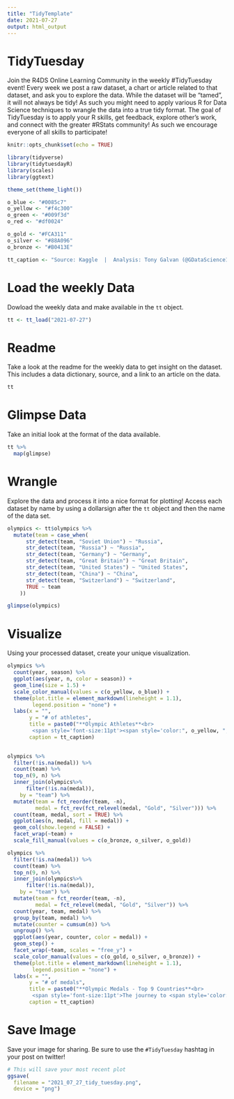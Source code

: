```yaml
---
title: "TidyTemplate"
date: 2021-07-27
output: html_output
---
```


# TidyTuesday

Join the R4DS Online Learning Community in the weekly #TidyTuesday event!
Every week we post a raw dataset, a chart or article related to that dataset, and ask you to explore the data.
While the dataset will be “tamed”, it will not always be tidy! As such you might need to apply various R for Data Science techniques to wrangle the data into a true tidy format.
The goal of TidyTuesday is to apply your R skills, get feedback, explore other’s work, and connect with the greater #RStats community!
As such we encourage everyone of all skills to participate!

```r

knitr::opts_chunk$set(echo = TRUE)

library(tidyverse)
library(tidytuesdayR)
library(scales)
library(ggtext)

theme_set(theme_light())

o_blue <- "#0085c7"
o_yellow <- "#f4c300"
o_green <- "#009f3d"
o_red <- "#df0024"

o_gold <- "#FCA311"
o_silver <- "#88A096"
o_bronze <- "#B0413E"

tt_caption <- "Source: Kaggle  |  Analysis: Tony Galvan (@GDataScience1)"

```

# Load the weekly Data

Dowload the weekly data and make available in the `tt` object.

```r

tt <- tt_load("2021-07-27")

```


# Readme

Take a look at the readme for the weekly data to get insight on the dataset.
This includes a data dictionary, source, and a link to an article on the data.

```r

tt

```


# Glimpse Data

Take an initial look at the format of the data available.

```r

tt %>% 
  map(glimpse)

```

# Wrangle

Explore the data and process it into a nice format for plotting! Access each dataset by name by using a dollarsign after the `tt` object and then the name of the data set.

```r

olympics <- tt$olympics %>%
  mutate(team = case_when(
      str_detect(team, "Soviet Union") ~ "Russia",
      str_detect(team, "Russia") ~ "Russia",
      str_detect(team, "Germany") ~ "Germany",
      str_detect(team, "Great Britain") ~ "Great Britain",
      str_detect(team, "United States") ~ "United States",
      str_detect(team, "China") ~ "China",
      str_detect(team, "Switzerland") ~ "Switzerland",
      TRUE ~ team
    ))

glimpse(olympics)
```


# Visualize

Using your processed dataset, create your unique visualization.

```r

olympics %>%
  count(year, season) %>%
  ggplot(aes(year, n, color = season)) +
  geom_line(size = 1.5) +
  scale_color_manual(values = c(o_yellow, o_blue)) +
  theme(plot.title = element_markdown(lineheight = 1.1),
        legend.position = "none") +
  labs(x = "",
       y = "# of athletes",
       title = paste0("**Olympic Athletes**<br>
        <span style='font-size:11pt'><span style='color:", o_yellow, ";'>**Summer**</span> vs. <span style='font-size:11pt'><span style='color:", o_blue,  ";'>**Winter**</span> Seasons"),
       caption = tt_caption)
  
```

```r

olympics %>%
  filter(!is.na(medal)) %>%
  count(team) %>%
  top_n(9, n) %>%
  inner_join(olympics%>%
      filter(!is.na(medal)),
    by = "team") %>%
  mutate(team = fct_reorder(team, -n),
         medal = fct_rev(fct_relevel(medal, "Gold", "Silver"))) %>%
  count(team, medal, sort = TRUE) %>%
  ggplot(aes(n, medal, fill = medal)) + 
  geom_col(show.legend = FALSE) + 
  facet_wrap(~team) + 
  scale_fill_manual(values = c(o_bronze, o_silver, o_gold))

```

```r

olympics %>%
  filter(!is.na(medal)) %>%
  count(team) %>%
  top_n(9, n) %>%
  inner_join(olympics%>%
      filter(!is.na(medal)),
    by = "team") %>%
  mutate(team = fct_reorder(team, -n),
         medal = fct_relevel(medal, "Gold", "Silver")) %>%
  count(year, team, medal) %>%
  group_by(team, medal) %>%
  mutate(counter = cumsum(n)) %>%
  ungroup() %>%
  ggplot(aes(year, counter, color = medal)) + 
  geom_step() + 
  facet_wrap(~team, scales = "free_y") + 
  scale_color_manual(values = c(o_gold, o_silver, o_bronze)) +
  theme(plot.title = element_markdown(lineheight = 1.1),
        legend.position = "none") +
  labs(x = "",
       y = "# of medals",
       title = paste0("**Olympic Medals - Top 9 Countries**<br>
        <span style='font-size:11pt'>The journey to <span style='color:", o_gold, ";'>**Gold**</span>, <span style='font-size:11pt'><span style='color:", o_silver,  ";'>**Silver**</span>, and <span style='font-size:11pt'><span style='color:", o_bronze,  ";'>**Bronze**</span> all-time medal counts"),
       caption = tt_caption)

```

# Save Image

Save your image for sharing. Be sure to use the `#TidyTuesday` hashtag in your post on twitter! 

```r

# This will save your most recent plot
ggsave(
  filename = "2021_07_27_tidy_tuesday.png",
  device = "png")

```
